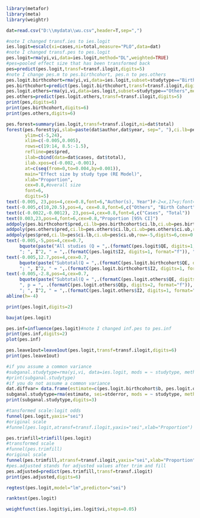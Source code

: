 ```{r load required packages}
library(metafor)
library(meta)
library(weightr)
```
```{r read data files}
dat=read.csv("D:\\mydata\\wu.csv",header=T,sep=",")
```
```{r calculate overall effect size and subgroup es using the logit transformation}
#note I changed transf.ies to ies.logit
ies.logit=escalc(xi=cases,ni=total,measure="PLO",data=dat)
#note I changed transf.pes to pes.logit
pes.logit=rma(yi,vi,data=ies.logit,method="DL",weighted=TRUE)
#pes=pooled effect size that has been transformed back
pes=predict(pes.logit,transf=transf.ilogit,digits=5)
#note I change pes.m to pes.birthcohort, pes.n to pes.others
pes.logit.birthcohort=rma(yi,vi,data=ies.logit,subset=studytype=="Birth cohort",method="DL")
pes.birthcohort=predict(pes.logit.birthcohort,transf=transf.ilogit,digits=5)
pes.logit.others=rma(yi,vi,data=ies.logit,subset=studytype=="Others",method="DL")
pes.others=predict(pes.logit.others,transf=transf.ilogit,digits=5)
print(pes,digits=6)
print(pes.birthcohort,digits=6)
print(pes.others,digits=6)
```
```{r forest plot using logit transformation }
pes.forest=summary(ies.logit,transf=transf.ilogit,ni=dat$total)
forest(pes.forest$yi,slab=paste(dat$author,dat$year, sep=", "),ci.lb=pes.forest$ci.lb,ci.ub=pes.forest$ci.ub,
       ylim=c(-5,24),
       xlim=c(-0.005,0.005),
       rows=c(19:14, 8.5:-1.5),
       refline=pes$pred,
       ilab=cbind(data=dat$cases, dat$total),
       ilab.xpos=c(-0.002,-0.001),
       at=c(seq(from=0,to=0.004,by=0.001)), 
       main="Effect size by study type (RE Model)",
       xlab="Proportion",
       cex=0.8,#overall size
       font=6,
       digits=5)
text(-0.005, 23,pos=4,cex=0.8,font=6,"Author(s), Year")#-2=x,17=y;font=2=bold
text(-0.005,c(10,20.5),pos=4, cex=0.8,font=6,c("Others", "Birth Cohort"))#use c() to posit subgroup lables
text(c(-0.0022,-0.0012), 23,pos=4,cex=0.8,font=6,c("Cases", "Total"))
text(0.003,23,pos=4,font=6,cex=0.8,"Proportion [95% CI]")
addpoly(pes.birthcohort$pred,ci.lb=pes.birthcohort$ci.lb,ci.ub=pes.birthcohort$ci.ub,row=12.7,digits=6,cex=0.7,mlab="")
addpoly(pes.others$pred,ci.lb=pes.others$ci.lb,ci.ub=pes.others$ci.ub,row=-2.5,digits=6,cex=0.7,mlab="")
addpoly(pes$pred,ci.lb=pes$ci.lb,ci.ub=pes$ci.ub,row=-5,digits=6,cex=0.7,mlab="")
text(-0.005,-5,pos=4,cex=0.7,
     bquote(paste("All studies (Q = ",.(formatC(pes.logit$QE, digits=1, format="f")), ", df = ", .(pes.logit$k - pes.logit$p),", p = ", .(formatC(pes.logit$QEp, digits=2, format="f")), 
     "; ", I^2, " = ",.(formatC(pes.logit$I2, digits=1, format="f")), "%",")")))
text(-0.005,12.7,pos=4,cex=0.7,
     bquote(paste("Subtotal(Q = ",.(formatC(pes.logit.birthcohort$QE, digits=1, format="f")), ", df = ", .(pes.logit.birthcohort$k - pes.logit.birthcohort$p),", p = ", .(formatC(pes.logit.birthcohort$QEp, digits=2, format="f")),
     "; ", I^2, " = ",.(formatC(pes.logit.birthcohort$I2, digits=1, format="f")), "%",")")))
text(-0.005,-2.8,pos=4,cex=0.7,
     bquote(paste("Subtotal(Q = ",.(formatC(pes.logit.others$QE, digits=1, format="f")),", df = ", .(pes.logit.others$k - pes.logit.others$p), 
     ", p = ", .(formatC(pes.logit.others$QEp, digits=2, format="f")), 
     "; ", I^2, " = ",.(formatC(pes.logit.others$I2, digits=1, format="f")), "%",")")))
abline(h=-4)
```
```{r check evidence of heterogeneity}
print(pes.logit,digits=2)
```
```{r baujat plot}
baujat(pes.logit)
```
```{r A set of diagnostic tests}
pes.inf=influence(pes.logit)#note I changed inf.pes to pes.inf
print(pes.inf,digits=2)
plot(pes.inf)
```
```{r leave one out analysis}
pes.leave1out=leave1out(pes.logit,transf=transf.ilogit,digits=6)
print(pes.leave1out)
```
```{r subgroup analysis using logit transformation}
#if you assume a common variance
#subganal.studytype=rma(yi,vi, data=ies.logit, mods = ~ studytype, method="DL")
#print(subganal.studytype)
#if you do not assume a common variance
dat.diffvar= data.frame(estimate=c(pes.logit.birthcohort$b, pes.logit.others$b),stderror=c(pes.logit.birthcohort$se, pes.logit.others$se),studytype = c("Birth cohort","Others"), tau2=round(c(pes.logit.birthcohort$tau2, pes.logit.others$tau2),3))
subganal.studytype=rma(estimate, sei=stderror, mods = ~ studytype, method="FE", data=dat.diffvar, digits=4)
print(subganal.studytype,digits=3)
```
```{r funnel plot with logit transformed data}
#tansformed scale:logit odds
funnel(pes.logit,yaxis="sei")
#original scale
#funnel(pes.logit,atransf=transf.ilogit,yaxis="sei",xlab="Proportion")
```
```{r trim and fill with logit transformed data}
pes.trimfill=trimfill(pes.logit)
#transformed scale
#funnel(pes.trimfill)
#original scale
funnel(pes.trimfill,atransf=transf.ilogit,yaxis="sei",xlab="Proportion",digits=6)
#pes.adjusted stands for adjusted values after trim and fill
pes.adjusted=predict(pes.trimfill,transf=transf.ilogit)
print(pes.adjusted,digits=6)
```
```{r Egger's regression test with transformed proportions}
regtest(pes.logit,model="lm",predictor="sei")
```
```{r rank correlation (Kendall's tall) with transformed data}
ranktest(pes.logit)
```
```{r Vevea and Hedges (1995) Weight-Function Model}
weightfunct(ies.logit$yi,ies.logit$vi,steps=0.05)
```
